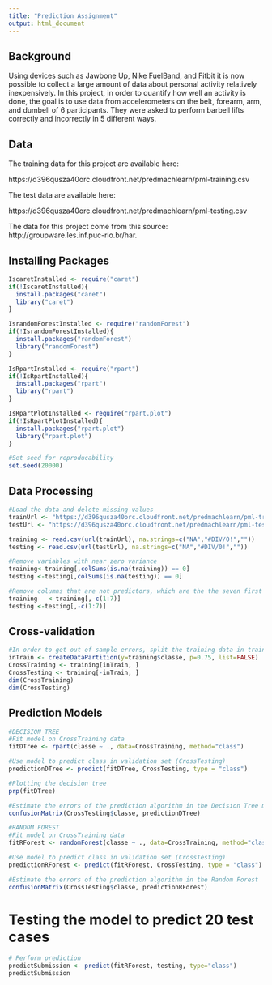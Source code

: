 ```yaml
---
title: "Prediction Assignment"
output: html_document
---
```


## Background

Using devices such as Jawbone Up, Nike FuelBand, and Fitbit it is now possible to collect a large amount of data about personal activity relatively inexpensively. 
In this project, in order to quantify how well an activity is done, the goal is to use data from accelerometers on the belt, forearm, arm, and dumbell of 6 participants. They were asked to perform barbell lifts correctly and incorrectly in 5 different ways. 

## Data

The training data for this project are available here:
  
  https://d396qusza40orc.cloudfront.net/predmachlearn/pml-training.csv

The test data are available here:
  
  https://d396qusza40orc.cloudfront.net/predmachlearn/pml-testing.csv

The data for this project come from this source: http://groupware.les.inf.puc-rio.br/har. 

## Installing Packages
```r
IscaretInstalled <- require("caret")
if(!IscaretInstalled){
  install.packages("caret")
  library("caret")
}

IsrandomForestInstalled <- require("randomForest")
if(!IsrandomForestInstalled){
  install.packages("randomForest")
  library("randomForest")
}

IsRpartInstalled <- require("rpart")        
if(!IsRpartInstalled){
  install.packages("rpart")
  library("rpart")
}

IsRpartPlotInstalled <- require("rpart.plot")        
if(!IsRpartPlotInstalled){
  install.packages("rpart.plot")
  library("rpart.plot")
}

#Set seed for reproducability
set.seed(20000)
```

## Data Processing
```r
#Load the data and delete missing values
trainUrl <- "https://d396qusza40orc.cloudfront.net/predmachlearn/pml-training.csv"   
testUrl <- "https://d396qusza40orc.cloudfront.net/predmachlearn/pml-testing.csv"

training <- read.csv(url(trainUrl), na.strings=c("NA","#DIV/0!",""))  
testing <- read.csv(url(testUrl), na.strings=c("NA","#DIV/0!",""))

#Remove variables with near zero variance
training<-training[,colSums(is.na(training)) == 0]
testing <-testing[,colSums(is.na(testing)) == 0]

#Remove columns that are not predictors, which are the the seven first columns
training   <-training[,-c(1:7)]
testing <-testing[,-c(1:7)]


```

## Cross-validation
```r
#In order to get out-of-sample errors, split the training data in training (75%) and testing (25%) data) subsets:
inTrain <- createDataPartition(y=training$classe, p=0.75, list=FALSE)    
CrossTraining <- training[inTrain, ]
CrossTesting <- training[-inTrain, ]  
dim(CrossTraining)
dim(CrossTesting)
```

## Prediction Models
```r
#DECISION TREE
#Fit model on CrossTraining data
fitDTree <- rpart(classe ~ ., data=CrossTraining, method="class")

#Use model to predict class in validation set (CrossTesting)
predictionDTree <- predict(fitDTree, CrossTesting, type = "class")

#Plotting the decision tree
prp(fitDTree)

#Estimate the errors of the prediction algorithm in the Decision Tree model
confusionMatrix(CrossTesting$classe, predictionDTree)

#RANDOM FOREST
#Fit model on CrossTraining data
fitRForest <- randomForest(classe ~ ., data=CrossTraining, method="class")

#Use model to predict class in validation set (CrossTesting)
predictionRForest <- predict(fitRForest, CrossTesting, type = "class")

#Estimate the errors of the prediction algorithm in the Random Forest
confusionMatrix(CrossTesting$classe, predictionRForest)
```

# Testing the model to predict 20 test cases
```r
# Perform prediction
predictSubmission <- predict(fitRForest, testing, type="class")
predictSubmission

```
